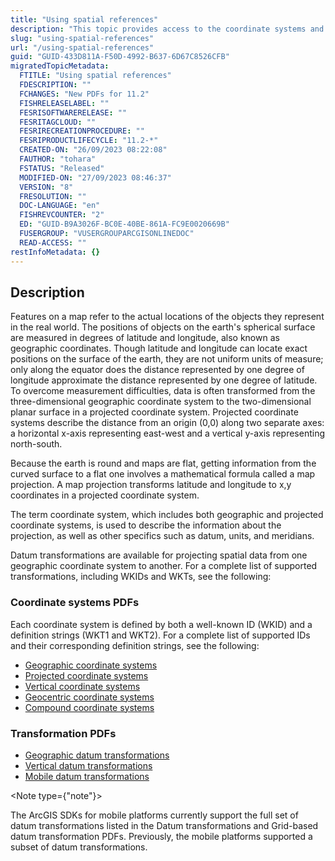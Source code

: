 ```yaml
---
title: "Using spatial references"
description: "This topic provides access to the coordinate systems and transformation PDFs for ArcGIS Enterprise."
slug: "using-spatial-references"
url: "/using-spatial-references"
guid: "GUID-433D811A-F50D-4992-B637-6D67C8526CFB"
migratedTopicMetadata:
  FTITLE: "Using spatial references"
  FDESCRIPTION: ""
  FCHANGES: "New PDFs for 11.2"
  FISHRELEASELABEL: ""
  FESRISOFTWARERELEASE: ""
  FESRITAGCLOUD: ""
  FESRIRECREATIONPROCEDURE: ""
  FESRIPRODUCTLIFECYCLE: "11.2-*"
  CREATED-ON: "26/09/2023 08:22:08"
  FAUTHOR: "tohara"
  FSTATUS: "Released"
  MODIFIED-ON: "27/09/2023 08:46:37"
  VERSION: "8"
  FRESOLUTION: ""
  DOC-LANGUAGE: "en"
  FISHREVCOUNTER: "2"
  ED: "GUID-B9A3026F-BC0E-40BE-861A-FC9E0020669B"
  FUSERGROUP: "VUSERGROUPARCGISONLINEDOC"
  READ-ACCESS: ""
restInfoMetadata: {}
---
```


## Description

Features on a map refer to the actual locations of the objects they represent in the real world. The positions of objects on the earth's spherical surface are measured in degrees of latitude and longitude, also known as geographic coordinates. Though latitude and longitude can locate exact positions on the surface of the earth, they are not uniform units of measure; only along the equator does the distance represented by one degree of longitude approximate the distance represented by one degree of latitude. To overcome measurement difficulties, data is often transformed from the three-dimensional geographic coordinate system to the two-dimensional planar surface in a projected coordinate system. Projected coordinate systems describe the distance from an origin (0,0) along two separate axes: a horizontal x-axis representing east-west and a vertical y-axis representing north-south.

Because the earth is round and maps are flat, getting information from the curved surface to a flat one involves a mathematical formula called a map projection. A map projection transforms latitude and longitude to x,y coordinates in a projected coordinate system.

The term coordinate system, which includes both geographic and projected coordinate systems, is used to describe the information about the projection, as well as other specifics such as datum, units, and meridians.

Datum transformations are available for projecting spatial data from one geographic coordinate system to another. For a complete list of supported transformations, including WKIDs and WKTs, see the following:

### Coordinate systems PDFs

Each coordinate system is defined by both a well-known ID (WKID) and a definition strings (WKT1 and WKT2). For a complete list of supported IDs and their corresponding definition strings, see the following:

- [Geographic coordinate systems](./pdf/gcs_pdf_11.4.pdf)
- [Projected coordinate systems](./pdf/pcs_pdf_11.4.pdf)
- [Vertical coordinate systems](./pdf/vcs_pdf_11.4.pdf)
- [Geocentric coordinate systems](./pdf/geocs_pdf_11.4.pdf)
- [Compound coordinate systems](./pdf/ccs_pdf_11.4.pdf)

### Transformation PDFs

- [Geographic datum transformations](./pdf/gtf_pdf_11.4.pdf)
- [Vertical datum transformations](./pdf/vtf_pdf_11.4.pdf)
- [Mobile datum transformations](./pdf/mtf_pdf_legacy.pdf)

<Note type={"note"}>

The ArcGIS SDKs for mobile platforms currently support the full set of datum transformations listed in the Datum transformations and Grid-based datum transformation PDFs. Previously, the mobile platforms supported a subset of datum transformations.

</Note>
